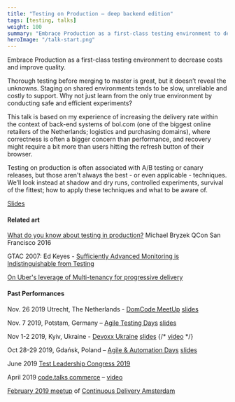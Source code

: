 ```yaml
---
title: "Testing on Production – deep backend edition"
tags: [testing, talks]
weight: 100
summary: "Embrace Production as a first-class testing environment to decrease costs and improve quality."
heroImage: "/talk-start.png"
---
```



Embrace Production as a first-class testing environment to decrease costs and improve quality.

Thorough testing before merging to master is great, but it doesn’t reveal the unknowns. Staging on shared environments tends to be slow, unreliable and costly to support. Why not just learn from the only true environment by conducting safe and efficient experiments?

This talk is based on my experience of increasing the delivery rate within the context of back-end systems of bol.com (one of the biggest online retailers of the Netherlands; logistics and purchasing domains), where correctness is often a bigger concern than performance, and recovery might require a bit more than users hitting the refresh button of their browser. 

Testing on production is often associated with A/B testing or canary releases, but those aren't always the best - or even applicable - techniques. We’ll look instead at shadow and dry runs, controlled experiments, survival of the fittest; how to apply these techniques and what to be aware of.

<Youtube videoCode="Rs3Uw8AqkjA" />

[Slides](https://www.slideshare.net/MykolaGurov/testing-on-production-domcode)

<div class="text_align_left">

#### Related art

[What do you know about testing in production?](https://youtu.be/z-ATZTUgaAo) Michael Bryzek QCon San Francisco 2016

GTAC 2007: Ed Keyes - [Sufficiently Advanced Monitoring is Indistinguishable from Testing](https://www.youtube.com/watch?v=uSo8i1N18oc)

[On Uber's leverage of Multi-tenancy for progressive delivery](https://eng.uber.com/multitenancy-microservice-architecture/)

</div>

<div class="text_align_left">

#### Past Performances

Nov. 26 2019 Utrecht, The Netherlands - [DomCode MeetUp](https://www.meetup.com/DomCode/events/266491910) [slides](https://www.slideshare.net/MykolaGurov/testing-on-production-domcode)

Nov. 7 2019, Potstam, Germany – [Agile Testing Days](https://agiletestingdays.com/2019/session/testing-on-production-deep-backend-edition/) [slides](https://www.slideshare.net/secret/oUdcyRirMKel9t)

Nov 1-2 2019, Kyiv, Ukraine - [Devoxx Ukraine](https://devoxx.com.ua/speaker-details/?id=24206) [slides](https://www.slideshare.net/secret/bK8PvSEwIyB7HM) <YoutubeLink v="Rs3Uw8AqkjA" /> {/* [video](https://www.youtube.com/watch?v=Rs3Uw8AqkjA&list=PLXL-0W_fYXynhNcz9hpL0Ziux3n4ftzvw&index=8) */} 

Oct 28-29 2019, Gdańsk, Poland – [Agile & Automation Days](https://aadays.pl) [slides](https://www.slideshare.net/secret/uxgzndhESoKIZO)

June 2019 [Test Leadership Congress 2019](https://testleadershipcongress2019.sched.com/event/O5K7/testing-on-production-deep-backend-edition)

April 2019 [code.talks commerce](https://commerce.codetalks.de/program#talk-579?event=2) – [video](https://www.youtube.com/watch?v=QN03ERDzHxs&list=PLXL-0W_fYXynhNcz9hpL0Ziux3n4ftzvw&index=3)

[February 2019 meetup](https://www.meetup.com/Continuous-Delivery-Amsterdam/events/258668016/) of [Continuous Delivery Amsterdam](https://www.meetup.com/Continuous-Delivery-Amsterdam)

</div>